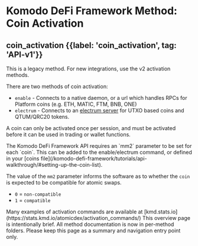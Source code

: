 
# Komodo DeFi Framework Method: Coin Activation

## coin\_activation {{label: 'coin_activation', tag: 'API-v1'}}

<Note type="warning">
  This is a legacy method. For new integrations, use the v2 activation methods.
</Note>

There are two methods of coin activation:

*   `enable` - Connects to a native daemon, or a url which handles RPCs for Platform coins (e.g. ETH, MATIC, FTM, BNB, ONE)
*   `electrum` - Connects to an [electrum server](https://github.com/kyuupichan/electrumx) for UTXO based coins and QTUM/QRC20 tokens.

A coin can only be activated once per session, and must be activated before it can be used in trading or wallet functions.

<Note type="warning">
  The Komodo DeFi Framework API requires an `mm2` parameter to be set for each `coin`. This can be added to the enable/electrum command, or defined in your [coins file](/komodo-defi-framework/tutorials/api-walkthrough/#setting-up-the-coin-list).

  The value of the `mm2` parameter informs the software as to whether the `coin` is expected to be compatible for atomic swaps.

  *   `0` = `non-compatible`
  *   `1` = `compatible`
</Note>

<Note type="info">
  Many examples of activation commands are available at [kmd.stats.io](https://stats.kmd.io/atomicdex/activation_commands/)
</Note>

<TocForIndex />

<DevComment>
  This overview page is intentionally brief. All method documentation is now in per-method folders. Please keep this page as a summary and navigation entry point only.
</DevComment>
